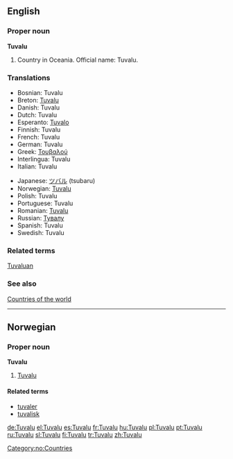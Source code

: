 ==English==

===Proper noun===
'''Tuvalu'''

# Country in Oceania. Official name: Tuvalu.

===Translations===
{{rfc-level|Translations at L3+ (AutoFormat would have corrected level of Translations)}}
{{top}}
*Bosnian: Tuvalu {{m}}
*Breton: [[Tuvalu]]
*Danish: Tuvalu
*Dutch: Tuvalu
*Esperanto: [[Tuvalo]]
*Finnish: Tuvalu
*French: Tuvalu
*German: Tuvalu
*Greek: [[Τουβαλού]]
*Interlingua: Tuvalu
*Italian: Tuvalu
{{mid}}
*Japanese: [[ツバル]] (tsubaru)
*Norwegian: [[#Norwegian|Tuvalu]]
*Polish: Tuvalu
*Portuguese: Tuvalu
*Romanian: [[Tuvalu]] {{n}}
*Russian: [[Тувалу]]
*Spanish: Tuvalu
*Swedish: Tuvalu
{{bottom}}

===Related terms===
[[Tuvaluan]]

===See also===
[[Countries of the world]]

----

==Norwegian==

===Proper noun===
'''Tuvalu'''

# [[#English|Tuvalu]]

====Related terms====
*[[tuvaler]]
*[[tuvalisk]]

[[Category:no:Countries]]

[[de:Tuvalu]]
[[el:Tuvalu]]
[[es:Tuvalu]]
[[fr:Tuvalu]]
[[hu:Tuvalu]]
[[pl:Tuvalu]]
[[pt:Tuvalu]]
[[ru:Tuvalu]]
[[sl:Tuvalu]]
[[fi:Tuvalu]]
[[tr:Tuvalu]]
[[zh:Tuvalu]]